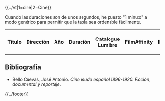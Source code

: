 {{header|1=Cine mudo en España}}
{{../vt|1=cine|2=Cine}}

Cuando las duraciones son de unos segundos, he puesto "1 minuto" a modo genérico para permitir que la tabla sea ordenable fácilmente.

<table class="wikitable sortable" width="100%" style="text-align: center;">
<tr>
    <th>Título</th>
    <th>Dirección</th>
    <th>Año</th>
    <th>Duración</th>
    <th>Catalogue Lumière</th>
    <th>FilmAffinity</th>
    <th>IMDb</th>
    <th>Wikidata</th>
    <th>YouTube</th>
</tr>

{{cine-mudo-espana-template|titulo=Baile en el vivac|titulo-original=Danse au bivouac|direccion=Alexandre Promio|año=1896|duracion=1 minuto|cl=danse-au-bivouac|fa=150040|imdb=tt1654009|wikidata=Q27832142|youtube=TVkF-8zG5jI}}

{{cine-mudo-espana-template|titulo=Cambio de guardia en el Palacio Real|titulo-original=Hallebardiers de la Reine|direccion=Alexandre Promio|año=1896|duracion=1 minuto|cl=hallebardiers-de-la-reine|fa=883720|imdb=no|wikidata=Q27832163|youtube=A3UeJ2aPhHc}}

{{cine-mudo-espana-template|titulo=Carga de los lanceros de la reina|titulo-original=Lanciers de la Reine, charge|direccion=Alexandre Promio|año=1896|duracion=1 minuto|cl=lanciers-de-la-reine-charge|fa=655470|imdb=tt3187610|wikidata=no|youtube=no}}

{{cine-mudo-espana-template|titulo=Ciclistas militares|titulo-original=Cyclistes militaires|direccion=Alexandre Promio|año=1896|duracion=1 minuto|cl=cyclistes-militaires|fa=453662|imdb=no|wikidata=no|youtube=no}}

{{cine-mudo-espana-template|titulo=El cuerpo de alabarderos saliendo del Palacio Real|titulo-original=Garde descendante du palais royal|direccion=Alexandre Promio|año=1896|duracion=1 minuto|cl=garde-descendante-du-palais-royal|fa=no|imdb=no|wikidata=no|youtube=no}}

{{cine-mudo-espana-template|titulo=Descarga de un barco en el puerto de Barcelona|titulo-original=Déchargement d'un navire|direccion=Alexandre Promio|año=1896|duracion=1 minuto|cl=dechargement-dun-navire|fa=no|imdb=no|wikidata=no|youtube=no}}

{{cine-mudo-espana-template|titulo=Desfile de los lanceros de la reina|titulo-original=Lanciers de la Reine, défilé|direccion=Alexandre Promio|año=1896|duracion=1 minuto|cl=lanciers-de-la-reine-defile|fa=no|imdb=no|wikidata=no|youtube=no}}

{{cine-mudo-espana-template|titulo=Desfile del cuerpo de ingenieros|titulo-original=Défilé du genié|direccion=Alexandre Promio|año=1896|duracion=1 minuto|cl=defile-du-genie|fa=no|imdb=no|wikidata=no|youtube=no}}

{{cine-mudo-espana-template|titulo=Distribución de víveres a los soldados|titulo-original=Distribution des vivres aux soldats|direccion=Alexandre Promio|año=1896|duracion=1 minuto|cl=distribution-des-vivres-aux-soldats|fa=no|imdb=no|wikidata=no|youtube=no}}

{{cine-mudo-espana-template|titulo=Llegada de los toreros a la plaza|titulo-original=Arrivée des toréadors|direccion=Alexandre Promio|año=1896|duracion=1 minuto|cl=arrivee-des-toreadors|fa=no|imdb=tt1672803|wikidata=no|youtube=no}}

<!--
{{cine-mudo-espana-template|titulo=|titulo-original=|direccion=|año=|duracion=|cl=|fa=|imdb=|wikidata=|youtube=}}

Añadir enlaces a YouTube reemplazando los " " por "+" https://www.youtube.com/results?search_query=%22Danse+au+bivouac%22+OR+%22Baile+en+el+vivac%22

Mas adelante sacar una captura para cada clip usando el og:image del html de youtube
-->

</table>

== Bibliografía ==

* Bello Cuevas, José Antonio. ''Cine mudo español 1896-1920. Ficción, documental y reportaje''.

{{../footer}}

